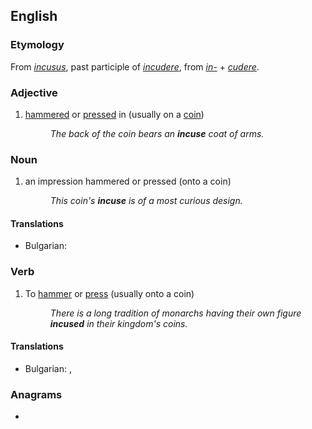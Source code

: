 ==English==

===Etymology===
From {{etyl|la|en}} ''[[incusus]]'', past participle of ''[[incudere]]'', from ''[[in-#Latin|in-]]'' + ''[[cudere]]''.

===Adjective===
{{en-adj|-}}

# [[hammered]] or [[pressed]] in (usually on a [[coin]])
#: ''The back of the coin bears an '''incuse''' coat of arms.''

===Noun===
{{en-noun}}

# an impression hammered or pressed (onto a coin)
#: ''This coin's '''incuse''' is of a most curious design.''

====Translations====
{{trans-top|an impression}}
* Bulgarian: {{t+|bg|отпечатък|m}}
{{trans-mid}}

{{trans-bottom}}

===Verb===
{{en-verb}}

# {{lb|en|transitive}} To [[hammer]] or [[press]] (usually onto a coin)
#: ''There is a long tradition of monarchs having their own figure '''incused''' in their kingdom's coins.''

====Translations====
{{trans-top| To [[hammer]] or [[press]]}}
* Bulgarian: {{t|bg|щамповам}}, {{t|bg|сека (монети)}}
{{trans-mid}}

{{trans-bottom}}

===Anagrams===
* {{anagrams|en|a=ceinsu|Unices|cunies}}